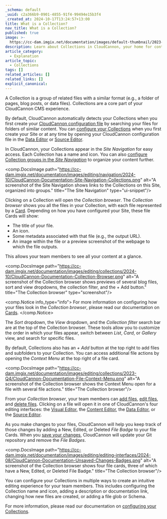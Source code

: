```yaml
---
_schema: default
_uuid: c2a366b9-0901-4855-91f4-99494e15b3f4
_created_at: 2024-10-17T13:24:57+13:00
title: What is a Collection?
nav_title: What is a Collection?
published: true
image: >-
  https://cc-dam.imgix.net/documentation/images/default-thumbnail/2023-Q4/CloudCannon-Documentation-Thumbnail.png
description: Learn about Collections in CloudCannon, your home for content files.
article_category:
  - Explanation
article_topic:
  - Collections
tags: []
related_articles: []
related_links: []
explicit_canonical:
---
```

A Collection is a group of related files with a similar format (e.g., a folder of pages, blog posts, or data files). Collections are a core part of your CloudCannon CMS experience.

By default, CloudCannon automatically detects your Collections when you first create your [CloudCannon configuration file](/documentation/articles/what-is-the-cloudcannon-configuration-file/) by searching your files for folders of similar content. You can [configure your Collections]() when you first create your Site or at any time by opening your CloudCannon configuration file in the [Data Editor](/documentation/articles/the-data-editor/) or [Source Editor](/documentation/articles/the-source-editor/).

In CloudCannon, your Collections appear in the *Site Navigation* for easy access. Each Collection has a name and icon. You can also [configure Collection groups in the *Site Navigation*](/documentation/articles/configure-your-site-navigation/) to organize your content further.

<comp.DocsImage path="https://cc-dam.imgix.net/documentation/images/editing/navigation/2024-10/CloudCannon-Documentation-Site-Navigation-Collections.png" alt="A screenshot of the Site Navigation shows links to the Collections on this Site, organized into groups." title="The Site Navigation" type="ui-snippet"/>

Clicking on a Collection will open the *Collection browser*. The *Collection browser* shows you all the files in your Collection, with each file represented by a [Card](/documentation/articles/what-are-cards/). Depending on how you have configured your Site, these file Cards will show:

* The title of your file.
* An icon.
* Some metadata associated with that file (e.g., the output URL).
* An image within the file or a preview screenshot of the webpage to which the file outputs.

This allows your team members to see all your content at a glance.

<comp.DocsImage path="https://cc-dam.imgix.net/documentation/images/editing/collections/2024-10/CloudCannon-Documentation-Collection-Browser.png" alt="A screenshot of the Collection browser shows previews of several blog files, sort and view dropdowns, the collection filter, and the + Add button." title="The Collection browser" type="screenshot"/>

<comp.Notice info_type="info">
  For more information on configuring how your files look in the *Collection browser*, please read our documentation on [Cards](/documentation/articles/what-are-cards/).
</comp.Notice>

The *Sort* dropdown, the *View* dropdown, and the *Collection filter* search bar are at the top of the Collection browser. These tools allow you to customize the order in which your files appear, switch between *List*, *Card*, or *Gallery* view, and search for specific files.

By default, Collections also has an *\+ Add* button at the top right to add files and subfolders to your Collection. You can access additional file actions by opening the *Context Menu* at the top right of a file card.

<comp.DocsImage path="https://cc-dam.imgix.net/documentation/images/editing/collections/2023-Q4/CloudCannon-Documentation-File-Context-Menu.png" alt="A screenshot of the Collection browser shows the Context Menu open for a file with several file actions." title="The Collection browser"/>

From your *Collection browser*, your team members can [add files](/documentation/articles/add-a-file/), [edit files](/documentation/articles/edit-your-files/), and [delete files](/documentation/articles/delete-a-file/). Clicking on a file will open it in one of CloudCannon's four editing interfaces: the [Visual Editor](/documentation/articles/the-visual-editor/), the [Content Editor](/documentation/articles/the-content-editor/), the [Data Editor](/documentation/articles/the-data-editor/), or the [Source Editor](/documentation/articles/the-source-editor/).

As you make changes to your files, CloudCannon will help you keep track of those changes by adding a New, Edited, or Deleted *File Badge* to your file Cards. When you [save your changes](/documentation/articles/save-your-changes/), CloudCannon will update your Git repository and remove the *File Badges*.

<comp.DocsImage path="https://cc-dam.imgix.net/documentation/images/editing/editing-interfaces/2024-08/CloudCannon-Documentation-Unsaved-Changes-Badges.png" alt="A screenshot of the Collection browser shows four file cards, three of which have a New, Edited, or Deleted File Badge." title="The Collection browser"/>

You can configure your Collections in multiple ways to create an intuitive editing experience for your team members. This includes configuring the Collection name and icon, adding a description or documentation link, changing how new files are created, or adding a file glob or Schema.

For more information, please read our documentation on [configuring your Collections](/documentation/articles/configure-your-collections/).